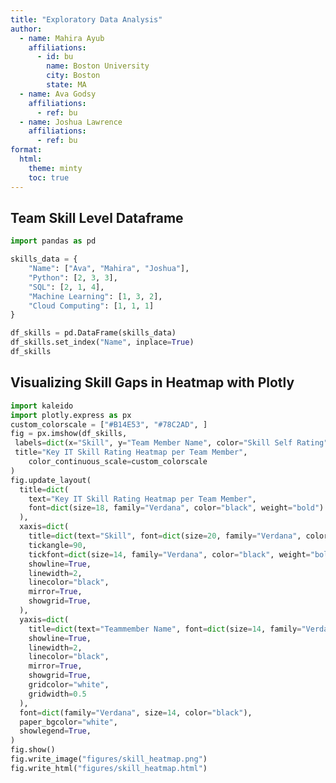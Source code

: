 ```yaml
---
title: "Exploratory Data Analysis"
author:
  - name: Mahira Ayub
    affiliations:
      - id: bu
        name: Boston University
        city: Boston
        state: MA
  - name: Ava Godsy
    affiliations:
      - ref: bu
  - name: Joshua Lawrence
    affiliations:
      - ref: bu
format: 
  html:
    theme: minty
    toc: true
---
```


<!-- Each team member should list their current skills relevant to their selected IT career path.
Use a numerical scale (1-5) to indicate proficiency levels:
1 = Beginner
2 = Basic knowledge
3 = Intermediate
4 = Advanced
5 = Expert -->

## Team Skill Level Dataframe
```python
import pandas as pd

skills_data = {
    "Name": ["Ava", "Mahira", "Joshua"],
    "Python": [2, 3, 3],
    "SQL": [2, 1, 4],
    "Machine Learning": [1, 3, 2],
    "Cloud Computing": [1, 1, 1]
}

df_skills = pd.DataFrame(skills_data)
df_skills.set_index("Name", inplace=True)
df_skills
```

## Visualizing Skill Gaps in Heatmap with Plotly

```python
import kaleido
import plotly.express as px
custom_colorscale = ["#B14E53", "#78C2AD", ]
fig = px.imshow(df_skills,
 labels=dict(x="Skill", y="Team Member Name", color="Skill Self Rating"),
 title="Key IT Skill Rating Heatmap per Team Member",
    color_continuous_scale=custom_colorscale
)
fig.update_layout(
  title=dict(
    text="Key IT Skill Rating Heatmap per Team Member",
    font=dict(size=18, family="Verdana", color="black", weight="bold")
  ),
  xaxis=dict(
    title=dict(text="Skill", font=dict(size=20, family="Verdana", color="black", weight="bold")),
    tickangle=90,
    tickfont=dict(size=14, family="Verdana", color="black", weight="bold"),
    showline=True,
    linewidth=2,
    linecolor="black",
    mirror=True,
    showgrid=True,
  ),
  yaxis=dict(
    title=dict(text="Teammember Name", font=dict(size=14, family="Verdana", color="black", weight="bold")),
    showline=True,
    linewidth=2,
    linecolor="black",
    mirror=True,
    showgrid=True,
    gridcolor="white",
    gridwidth=0.5
  ),
  font=dict(family="Verdana", size=14, color="black"),
  paper_bgcolor="white",
  showlegend=True,
)
fig.show()
fig.write_image("figures/skill_heatmap.png")
fig.write_html("figures/skill_heatmap.html")
```